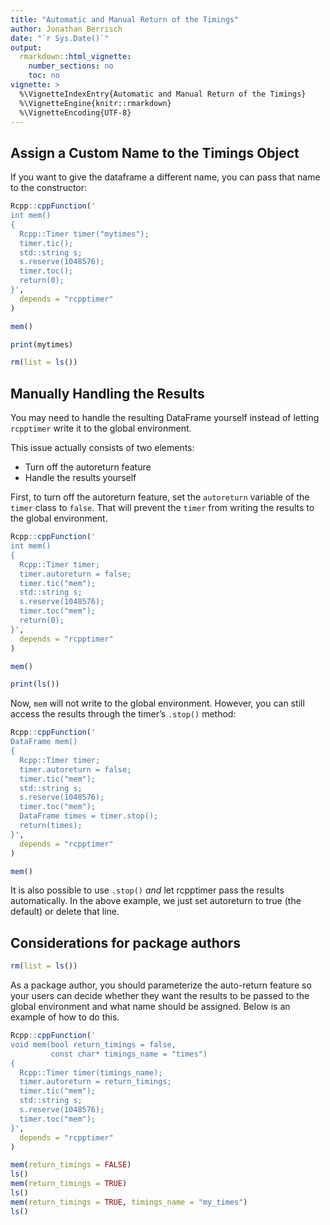 ```yaml
---
title: "Automatic and Manual Return of the Timings"
author: Jonathan Berrisch
date: "`r Sys.Date()`"
output:
  rmarkdown::html_vignette:
    number_sections: no
    toc: no
vignette: >
  %\VignetteIndexEntry{Automatic and Manual Return of the Timings}
  %\VignetteEngine{knitr::rmarkdown}
  %\VignetteEncoding{UTF-8}
---
```


## Assign a Custom Name to the Timings Object

If you want to give the dataframe a different name, you can pass that name to the constructor:

```r
Rcpp::cppFunction('
int mem()
{
  Rcpp::Timer timer("mytimes");
  timer.tic();
  std::string s;
  s.reserve(1048576);
  timer.toc();
  return(0);
}',
  depends = "rcpptimer"
)

mem()

print(mytimes)
```

```r
rm(list = ls())
```

## Manually Handling the Results

You may need to handle the resulting DataFrame yourself instead of letting `rcpptimer` write it to the global environment. 

This issue actually consists of two elements:

- Turn off the autoreturn feature
- Handle the results yourself

First, to turn off the autoreturn feature, set the `autoreturn` variable of the `timer` class to `false`. That will prevent the `timer` from writing the results to the global environment. 

```r
Rcpp::cppFunction('
int mem()
{
  Rcpp::Timer timer;
  timer.autoreturn = false;
  timer.tic("mem");
  std::string s;
  s.reserve(1048576);
  timer.toc("mem");
  return(0);
}',
  depends = "rcpptimer"
)

mem()

print(ls())
```

Now, `mem` will not write to the global environment. However, you can still access the results through the timer's `.stop()` method:

```r
Rcpp::cppFunction('
DataFrame mem()
{
  Rcpp::Timer timer;
  timer.autoreturn = false;
  timer.tic("mem");
  std::string s;
  s.reserve(1048576);
  timer.toc("mem");
  DataFrame times = timer.stop();
  return(times);
}',
  depends = "rcpptimer"
)

mem()
```

It is also possible to use `.stop()` *and* let rcpptimer pass the results automatically. In the above example, we just set autoreturn to true (the default) or delete that line. 

## Considerations for package authors

```r
rm(list = ls())
```

As a package author, you should parameterize the auto-return feature so your users can decide whether they want the results to be passed to the global environment and what name should be assigned. Below is an example of how to do this.

```r
Rcpp::cppFunction('
void mem(bool return_timings = false,
         const char* timings_name = "times")
{
  Rcpp::Timer timer(timings_name);
  timer.autoreturn = return_timings;
  timer.tic("mem");
  std::string s;
  s.reserve(1048576);
  timer.toc("mem");
}',
  depends = "rcpptimer"
)

mem(return_timings = FALSE)
ls()
mem(return_timings = TRUE)
ls()
mem(return_timings = TRUE, timings_name = "my_times")
ls()
```
